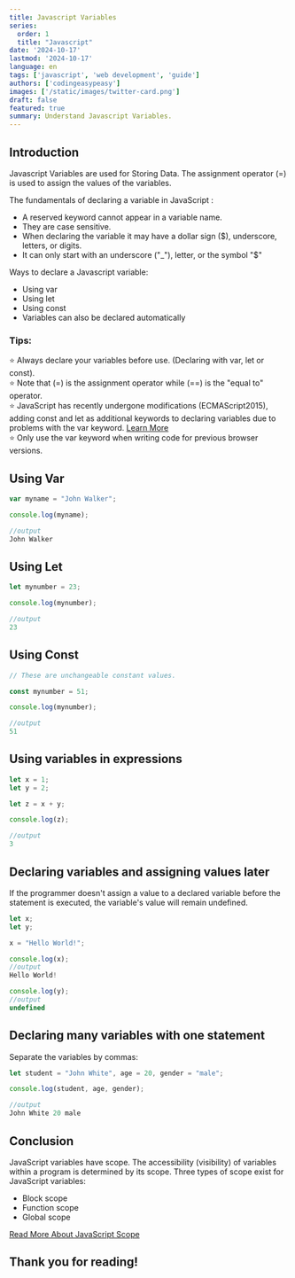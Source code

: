 ```yaml
---
title: Javascript Variables
series:
  order: 1
  title: "Javascript"
date: '2024-10-17'
lastmod: '2024-10-17'
language: en
tags: ['javascript', 'web development', 'guide']
authors: ['codingeasypeasy']
images: ['/static/images/twitter-card.png']
draft: false
featured: true
summary: Understand Javascript Variables.
---
```


## Introduction

Javascript Variables are used for Storing Data. The assignment operator (=) is used to assign the values of the variables.

The fundamentals of declaring a variable in JavaScript :
- A reserved keyword cannot appear in a variable name.
- They are case sensitive.
- When declaring the variable it may have a dollar sign ($), underscore, letters, or digits.
- It can only start with an underscore ("_"), letter, or the symbol "$"

Ways to declare a Javascript variable:
- Using var
- Using let
- Using const
- Variables can also be declared automatically

### Tips: 

⭐ Always declare your variables before use. (Declaring with var, let or const). <br /> 
⭐ Note that (=) is the assignment operator while (==) is the "equal to" operator. <br /> 
⭐ JavaScript has recently undergone modifications (ECMAScript2015), adding const and let as additional keywords to declaring variables due to problems with the var keyword. [Learn More](https://www.codingeasypeasy.com/) <br />
⭐ Only use the var keyword when writing code for previous browser versions.

## Using Var

```ts:contentlayer.config.ts
var myname = "John Walker";

console.log(myname);

//output
John Walker
```

## Using Let

```ts:contentlayer.config.ts
let mynumber = 23;

console.log(mynumber);

//output
23
```

## Using Const

```ts:contentlayer.config.ts
// These are unchangeable constant values.

const mynumber = 51;

console.log(mynumber);

//output
51
```

## Using variables in expressions

```ts:contentlayer.config.ts
let x = 1;
let y = 2;

let z = x + y;

console.log(z);

//output
3
```

## Declaring variables and assigning values later

If the programmer doesn't assign a value to a declared variable before the statement is executed, the variable's value will remain undefined.

```ts:contentlayer.config.ts
let x;
let y;

x = "Hello World!";

console.log(x);
//output
Hello World!

console.log(y);
//output
undefined
```

## Declaring many variables with one statement

Separate the variables by commas:

```ts:contentlayer.config.ts
let student = "John White", age = 20, gender = "male";

console.log(student, age, gender);

//output
John White 20 male
```

## Conclusion

JavaScript variables have scope.
The accessibility (visibility) of variables within a program is determined by its scope.
Three types of scope exist for JavaScript variables:
- Block scope
- Function scope
- Global scope

[Read More About JavaScript Scope](https://www.codingeasypeasy.com/) 

## Thank you for reading!